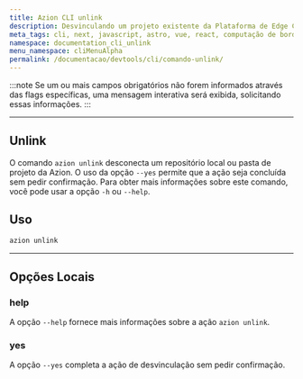 ```yaml
---
title: Azion CLI unlink
description: Desvinculando um projeto existente da Plataforma de Edge Computing da Azion.
meta_tags: cli, next, javascript, astro, vue, react, computação de borda
namespace: documentation_cli_unlink
menu_namespace: cliMenuAlpha
permalink: /documentacao/devtools/cli/comando-unlink/
---
```


:::note
Se um ou mais campos obrigatórios não forem informados através das flags específicas, uma mensagem interativa será exibida, solicitando essas informações.
:::

---

## Unlink

O comando `azion unlink` desconecta um repositório local ou pasta de projeto da Azion. O uso da opção `--yes` permite que a ação seja concluída sem pedir confirmação. Para obter mais informações sobre este comando, você pode usar a opção `-h` ou `--help`.

## Uso

```bash
azion unlink
```

---

## Opções Locais

### help

A opção `--help` fornece mais informações sobre a ação `azion unlink`.

### yes

A opção `--yes` completa a ação de desvinculação sem pedir confirmação.
